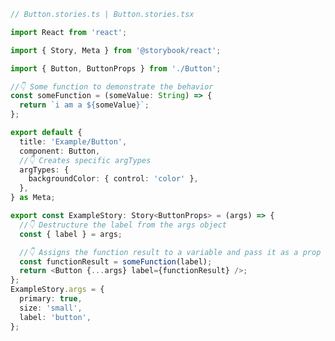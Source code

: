 ```ts
// Button.stories.ts | Button.stories.tsx

import React from 'react';

import { Story, Meta } from '@storybook/react';

import { Button, ButtonProps } from './Button';

//👇 Some function to demonstrate the behavior
const someFunction = (someValue: String) => {
  return `i am a ${someValue}`;
};

export default {
  title: 'Example/Button',
  component: Button,
  //👇 Creates specific argTypes
  argTypes: {
    backgroundColor: { control: 'color' },
  },
} as Meta;

export const ExampleStory: Story<ButtonProps> = (args) => {
  //👇 Destructure the label from the args object
  const { label } = args;

  //👇 Assigns the function result to a variable and pass it as a prop into the component
  const functionResult = someFunction(label);
  return <Button {...args} label={functionResult} />;
};
ExampleStory.args = {
  primary: true,
  size: 'small',
  label: 'button',
};
```